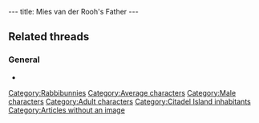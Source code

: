 ---
title: Mies van der Rooh's Father
---

{{Character|
Name=Mies van der Rooh's father|
Image=Mies_Van_Der_Rooh's_Father.JPG|right
Race=[[Rabbibunny]]|
Gender=Male|
Size=Medium|
Age=Adult}}
{{image}}
==Related threads==
===General===
* {{thread|id=4091|title=Quote #340, from Little Big Adventure 2\Twinsen's Odyssey}}

{{Stub}}

[[Category:Rabbibunnies]]
[[Category:Average characters]]
[[Category:Male characters]]
[[Category:Adult characters]]
[[Category:Citadel Island inhabitants]]
[[Category:Articles without an image]]